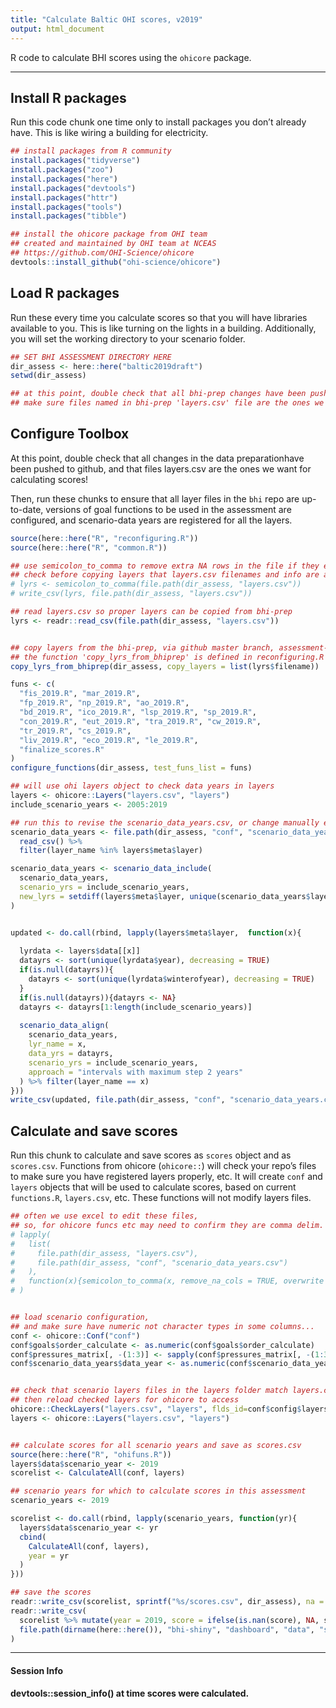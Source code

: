 ```yaml
---
title: "Calculate Baltic OHI scores, v2019"
output: html_document
---
```


R code to calculate BHI scores using the `ohicore` package.

----

## Install R packages

Run this code chunk one time only to install packages you don't already have. This is like wiring a building for electricity.

```r
## install packages from R community
install.packages("tidyverse")
install.packages("zoo")
install.packages("here")
install.packages("devtools")
install.packages("httr")
install.packages("tools")
install.packages("tibble")

## install the ohicore package from OHI team
## created and maintained by OHI team at NCEAS
## https://github.com/OHI-Science/ohicore
devtools::install_github("ohi-science/ohicore")
```


## Load R packages

Run these every time you calculate scores so that you will have libraries available to you. This is like turning on the lights in a building. Additionally, you will set the working directory to your scenario folder.

```r
## SET BHI ASSESSMENT DIRECTORY HERE
dir_assess <- here::here("baltic2019draft")
setwd(dir_assess)

## at this point, double check that all bhi-prep changes have been pushed to github!
## make sure files named in bhi-prep 'layers.csv' file are the ones we want for calculating scores!
```


## Configure Toolbox

At this point, double check that all changes in the data preparationhave been pushed to github, and that files layers.csv are the ones we want for calculating scores!

Then, run these chunks to ensure that all layer files in the `bhi` repo are up-to-date, versions of goal functions to be used in the assessment are configured, and scenario-data years are registered for all the layers.

```r
source(here::here("R", "reconfiguring.R"))
source(here::here("R", "common.R"))

## use semicolon_to_comma to remove extra NA rows in the file if they exist
## check before copying layers that layers.csv filenames and info are all correct and complete
# lyrs <- semicolon_to_comma(file.path(dir_assess, "layers.csv"))
# write_csv(lyrs, file.path(dir_assess, "layers.csv"))

## read layers.csv so proper layers can be copied from bhi-prep
lyrs <- readr::read_csv(file.path(dir_assess, "layers.csv"))


## copy layers from the bhi-prep, via github master branch, assessment-specific layer folder
## the function 'copy_lyrs_from_bhiprep' is defined in reconfiguring.R script
copy_lyrs_from_bhiprep(dir_assess, copy_layers = list(lyrs$filename))
```

```r
funs <- c(
  "fis_2019.R", "mar_2019.R", 
  "fp_2019.R", "np_2019.R", "ao_2019.R",
  "bd_2019.R", "ico_2019.R", "lsp_2019.R", "sp_2019.R", 
  "con_2019.R", "eut_2019.R", "tra_2019.R", "cw_2019.R",
  "tr_2019.R", "cs_2019.R",
  "liv_2019.R", "eco_2019.R", "le_2019.R",
  "finalize_scores.R"
)
configure_functions(dir_assess, test_funs_list = funs)
```

```r
## will use ohi layers object to check data years in layers
layers <- ohicore::Layers("layers.csv", "layers")
include_scenario_years <- 2005:2019

## run this to revise the scenario_data_years.csv, or change manually e.g. using execl
scenario_data_years <- file.path(dir_assess, "conf", "scenario_data_years.csv") %>% 
  read_csv() %>% 
  filter(layer_name %in% layers$meta$layer)

scenario_data_years <- scenario_data_include(
  scenario_data_years,
  scenario_yrs = include_scenario_years,
  new_lyrs = setdiff(layers$meta$layer, unique(scenario_data_years$layer_name))
)


updated <- do.call(rbind, lapply(layers$meta$layer,  function(x){
  
  lyrdata <- layers$data[[x]]
  datayrs <- sort(unique(lyrdata$year), decreasing = TRUE)
  if(is.null(datayrs)){
    datayrs <- sort(unique(lyrdata$winterofyear), decreasing = TRUE)
  }
  if(is.null(datayrs)){datayrs <- NA}
  datayrs <- datayrs[1:length(include_scenario_years)]
  
  scenario_data_align(
    scenario_data_years, 
    lyr_name = x,
    data_yrs = datayrs,
    scenario_yrs = include_scenario_years,
    approach = "intervals with maximum step 2 years"
  ) %>% filter(layer_name == x)
}))
write_csv(updated, file.path(dir_assess, "conf", "scenario_data_years.csv"))
```


## Calculate and save scores

Run this chunk to calculate and save scores as `scores` object and as `scores.csv`. Functions from ohicore (`ohicore::`) will check your repo's files to make sure you have registered layers properly, etc. It will create `conf` and `layers` objects that will be used to calculate scores, based on current `functions.R`, `layers.csv`, etc. These functions will not modify layers files.

```r
## often we use excel to edit these files, 
## so, for ohicore funcs etc may need to confirm they are comma delim. not semicolons
# lapply(
#   list(
#     file.path(dir_assess, "layers.csv"),
#     file.path(dir_assess, "conf", "scenario_data_years.csv")
#   ),
#   function(x){semicolon_to_comma(x, remove_na_cols = TRUE, overwrite = TRUE)}
# )


## load scenario configuration, 
## and make sure have numeric not character types in some columns...
conf <- ohicore::Conf("conf")
conf$goals$order_calculate <- as.numeric(conf$goals$order_calculate)
conf$pressures_matrix[, -(1:3)] <- sapply(conf$pressures_matrix[, -(1:3)], as.integer)
conf$scenario_data_years$data_year <- as.numeric(conf$scenario_data_years$data_year)


## check that scenario layers files in the layers folder match layers.csv registration
## then reload checked layers for ohicore to access
ohicore::CheckLayers("layers.csv", "layers", flds_id=conf$config$layers_id_fields)
layers <- ohicore::Layers("layers.csv", "layers")


## calculate scores for all scenario years and save as scores.csv
source(here::here("R", "ohifuns.R"))
layers$data$scenario_year <- 2019
scorelist <- CalculateAll(conf, layers)

## scenario years for which to calculate scores in this assessment
scenario_years <- 2019

scorelist <- do.call(rbind, lapply(scenario_years, function(yr){
  layers$data$scenario_year <- yr
  cbind(
    CalculateAll(conf, layers),
    year = yr
  )
}))

## save the scores
readr::write_csv(scorelist, sprintf("%s/scores.csv", dir_assess), na = "")
readr::write_csv(
  scorelist %>% mutate(year = 2019, score = ifelse(is.nan(score), NA, score)), 
  file.path(dirname(here::here()), "bhi-shiny", "dashboard", "data", "scores.csv")
)
```

---

#### Session Info

**devtools::session_info() at time scores were calculated.**

